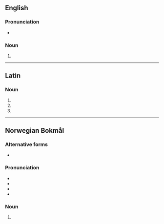 ==English==

===Pronunciation===
* {{a|US}} {{IPA|en|/æb.ˈdɑm.ə.nə/}}

===Noun===
{{head|en|noun form}}

# {{plural of|en|abdomen}}

----

==Latin==

===Noun===
{{la-noun-form|abdōmina|g=n}}

# {{inflection of|la|abdōmen||nom|p}}
# {{inflection of|la|abdōmen||acc|p}}
# {{inflection of|la|abdōmen||voc|p}}

----

==Norwegian Bokmål==

===Alternative forms===
* {{l|nb|abdomen}}

===Pronunciation===
* {{IPA|nb|/abˈduːmɪna/}}
* {{audio|nb|NB - Pronunciation of Norwegian Bokmål «abdomina».ogg|Audio}}
* {{rhymes|nb|ɪna}}
* {{hyphenation|nb|ab|do|mi|na}}

===Noun===
{{head|nb|noun form|g=n}}

# {{inflection of|nb|abdomen||indefinite|p}}